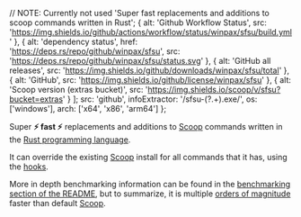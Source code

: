 // NOTE: Currently not used
	'Super fast replacements and additions to scoop commands written in Rust';
	{
		alt: 'Github Workflow Status',
		src: 'https://img.shields.io/github/actions/workflow/status/winpax/sfsu/build.yml'
	},
	{
		alt: 'dependency status',
		href: 'https://deps.rs/repo/github/winpax/sfsu',
		src: 'https://deps.rs/repo/github/winpax/sfsu/status.svg'
	},
	{
		alt: 'GitHub all releases',
		src: 'https://img.shields.io/github/downloads/winpax/sfsu/total'
	},
	{
		alt: 'GitHub',
		src: 'https://img.shields.io/github/license/winpax/sfsu'
	},
	{
		alt: 'Scoop version (extras bucket)',
		src: 'https://img.shields.io/scoop/v/sfsu?bucket=extras'
	}
];
	src: 'github',
	infoExtractor: '/sfsu-(?<arch>.+).exe/',
	os: ['windows'],
	arch: ['x64', 'x86', 'arm64']
};

Super **⚡ fast ⚡** replacements and additions to [Scoop](https://scoop.sh) commands written in the [Rust programming language](https://www.rust-lang.org/).

It can override the existing [Scoop](https://scoop.sh) install for all commands that it has, using the [hooks](https://github.com/winpax/sfsu#hook).

More in depth benchmarking information can be found in the [benchmarking section of the README](https://github.com/winpax/sfsu#benchmarks-1), but to summarize, it is multiple [orders of magnitude](https://g.co/kgs/KqoK2G) faster than default [Scoop](https://scoop.sh).
